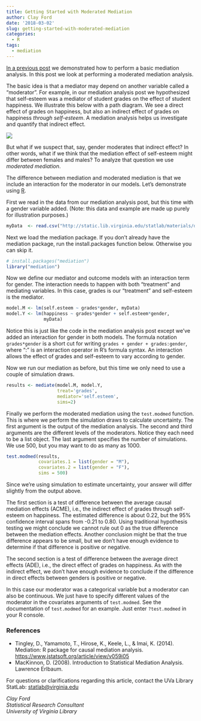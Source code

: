 ```yaml
---
title: Getting Started with Moderated Mediation
author: Clay Ford
date: '2018-03-02'
slug: getting-started-with-moderated-mediation
categories:
  - R
tags:
  - mediation
---
```


<a href="http://data.library.virginia.edu/introduction-to-mediation-analysis/" rel="noopener" target="_blank">In a previous post</a> we demonstrated how to perform a basic mediation analysis. In this post we look at performing a moderated mediation analysis. 

The basic idea is that a mediator may depend on another variable called a "moderator". For example, in our mediation analysis post we hypothesized that self-esteem was a mediator of student grades on the effect of student happiness. We illustrate this below with a path diagram. We see a direct effect of grades on happiness, but also an indirect effect of grades on happiness <em>through self-esteem</em>. A mediation analysis helps us investigate and quantify that indirect effect. 

![](/img/mediation_diagram.png)

But what if we suspect that, say, gender moderates that indirect effect? In other words, what if we think that the mediation effect of self-esteem might differ between females and males? To analyze that question we use <em>moderated mediation</em>. 

The difference between mediation and moderated mediation is that we include an interaction for the moderator in our models. Let's demonstrate using <a href="https://www.r-project.org/" rel="noopener" target="_blank">R</a>.

First we read in the data from our mediation analysis post, but this time with a gender variable added. (Note: this data and example are made up purely for illustration purposes.)

```r
myData  <- read.csv("http://static.lib.virginia.edu/statlab/materials/data/mediationData2.csv")

```


Next we load the mediation package. If you don’t already have the mediation package, run the install.packages function below. Otherwise you can skip it.

```r
# install.packages("mediation")
library("mediation")

```

Now we define our mediator and outcome models with an interaction term for gender. The interaction needs to happen with both "treatment" and mediating variables. In this case, grades is our "treatment" and self-esteem is the mediator.

```r
model.M <- lm(self.esteem ~ grades*gender, myData)
model.Y <- lm(happiness ~ grades*gender + self.esteem*gender, 
              myData)

```

Notice this is just like the code in the mediation analysis post except we’ve added an interaction for gender in both models. The formula notation `grades*gender` is a short cut for writing `grades + gender + grades:gender`, where ":" is an interaction operator in R’s formula syntax. An interaction allows the effect of grades and self-esteem to vary according to gender.

Now we run our mediation as before, but this time we only need to use a couple of simulation draws.

```r
results <- mediate(model.M, model.Y, 
                   treat='grades', 
                   mediator='self.esteem', 
                   sims=2)

```

Finally we perform the moderated mediation using the `test.modmed` function. This is where we perform the simulation draws to calculate uncertainty. The first argument is the output of the mediation analysis. The second and third arguments are the different levels of the moderators. Notice they each need to be a list object. The last argument specifies the number of simulations. We use 500, but you may want to do as many as 1000. 

```r
test.modmed(results, 
            covariates.1 = list(gender = "M"), 
            covariates.2 = list(gender = "F"), 
            sims = 500)
```


Since we’re using simulation to estimate uncertainty, your answer will differ slightly from the output above.

The first section is a test of difference between the average causal mediation effects (ACME), i.e., the indirect effect of grades through self-esteem on happiness. The estimated difference is about 0.22, but the 95% confidence interval spans from -0.21 to 0.80. Using traditional hypothesis testing we might conclude we cannot rule out 0 as the true difference between the mediation effects. Another conclusion might be that the true difference appears to be small, but we don’t have enough evidence to determine if that difference is positive or negative.

The second section is a test of difference between the average direct effects (ADE), i.e., the direct effect of grades on happiness. As with the indirect effect, we don’t have enough evidence to conclude if the difference in direct effects between genders is positive or negative.

In this case our moderator was a categorical variable but a moderator can also be continuous. We just have to specify different values of the moderator in the covariates arguments of `test.modmed`. See the documentation of `test.modmed` for an example. Just enter `?test.modmed` in your R console. 

### References

- Tingley, D., Yamamoto, T., Hirose, K., Keele, L., & Imai, K. (2014). Mediation: R package for causal mediation analysis. [https://www.jstatsoft.org/article/view/v059i05](https://www.jstatsoft.org/article/view/v059i05)
- MacKinnon, D. (2008). Introduction to Statistical Mediation Analysis. Lawrence Erlbaum.

For questions or clarifications regarding this article, contact the UVa Library StatLab: [statlab@virginia.edu](mailto:statlab@virginia.edu) 

_Clay Ford_  
_Statistical Research Consultant_  
_University of Virginia Library_  
